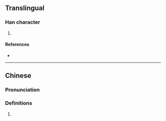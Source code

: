 {{character info/new}}
{{also|㭖}}
==Translingual==

===Han character===
{{Han char|rn=75|rad=木|as=05|sn=9|four=23904|canj=OPD,XOPD|ids=⿱代木}}

# {{defn|Han|sort=木05}}

====References====
* {{Han ref|kx=0518.170|dkj=14612|dj=0906.170|hdz=21185.020|uh=67CB|ud=26571|bh=CF63|bd=53091}}

----

==Chinese==
{{zh-forms}}

===Pronunciation===
{{zh-pron
|m=dài
|c=doi6
|h=pfs=
|md=
|mn=
|w=
|mc=
|oc=
|cat=
}}

===Definitions===
{{zh-hanzi}}

# {{rfdef|lang=zh}}